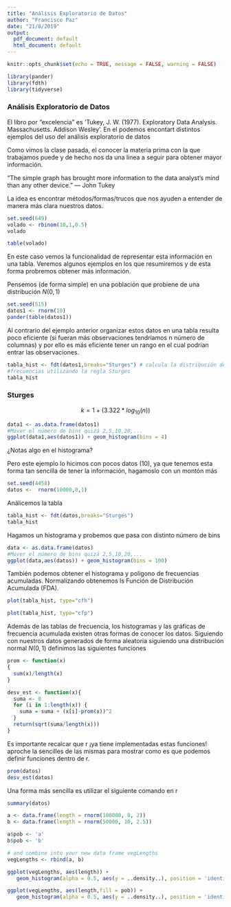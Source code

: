 ```yaml
---
title: "Análisis Exploratorio de Datos"
author: "Francisco Paz"
date: "21/8/2019"
output:
  pdf_document: default
  html_document: default
---
```


```r
knitr::opts_chunk$set(echo = TRUE, message = FALSE, warning = FALSE)
```

```r
library(pander)
library(fdth)
library(tidyverse)
```

### Análisis Exploratorio de Datos

El libro por "excelencia" es 'Tukey, J. W. (1977). Exploratory Data Analysis. Massachusetts. Addison Wesley'. En el podemos encontart distintos ejemplos del uso del análisis exploratorio de datos

Como vimos la clase pasada, el conocer la materia prima con la que trabajamos puede y de hecho nos da una linea a seguir para obtener mayor información.

“The simple graph has brought more information to the data analyst’s mind than any other device.” — John Tukey

La idea es encontrar métodos/formas/trucos que nos ayuden a entender de manera más clara nuestros datos.

```r
set.seed(649)
volado <- rbinom(10,1,0.5)
volado
```
```r
table(volado)
```

En este caso vemos la funcionalidad de representar esta información en una tabla. Veremos algunos ejemplos en los que resumiremos y de esta forma probremos obtener más información.

Pensemos (de forma simple) en una población que probiene de una distribución $N(0,1)$

```r
set.seed(515)
datos1 <- rnorm(10)
pander(table(datos1))
```

Al contrario del ejemplo anterior organizar estos datos en una tabla resulta poco eficiente (si fueran más observaciones tendríamos n número de columnas) y por ello es más eficiente tener un rango en el cual podrían entrar las observaciones.

```r
tabla_hist <- fdt(datos1,breaks="Sturges") # calcula la distribución de 
#frecuencias utilizando la regla Sturges
tabla_hist
```

### Sturges
$$
k = 1 + (3.322 * log_{10} (n))
$$
```r
data1 <- as.data.frame(datos1)
#Mover el número de bins quizá 2,5,10,20,...
ggplot(data1,aes(datos1)) + geom_histogram(bins = 4)
```

¿Notas algo en el histograma?

Pero este ejemplo lo hicimos con pocos datos (10), ya que tenemos esta forma tan sencilla de tener la información, hagamoslo con un montón más

```r
set.seed(4458)
datos <-  rnorm(10000,0,1)
```

Análicemos la tabla
```r
tabla_hist <- fdt(datos,breaks="Sturges")
tabla_hist
```

Hagamos un histograma y probemos que pasa con distinto número de bins

```r
data <- as.data.frame(datos)
#Mover el número de bins quizá 2,5,10,20,...
ggplot(data,aes(datos)) + geom_histogram(bins = 100)
```

También podemos obtener el histograma y poligono de frecuencias acumuladas. Normalizando obtenemos ls Función de Distribución Acumulada (FDA).

```r
plot(tabla_hist, type="cfh")
```


```r
plot(tabla_hist, type="cfp") 
``` 

Además de las tablas de frecuencia, los histogramas y las gráficas de frecuencia acumulada existen otras formas de conocer los datos. Siguiendo con nuestros datos generados de forma aleatoria siguiendo una distribución normal $N(0,1)$ definimos las siguientes funciones

```r
prom <- function(x)
{
  sum(x)/length(x)
}

desv_est <- function(x){
  suma <- 0
  for (i in 1:length(x)) {
    suma = suma + (x[i]-prom(x))^2
  }
  return(sqrt(suma/length(x)))
}
```

Es importante recalcar que r ¡ya tiene implementadas estas funciones! aproche la sencilles de las mismas para mostrar como es que podemos definir funciones dentro de r.

```r
prom(datos)
desv_est(datos)
```

Una forma más sencilla es utilizar el siguiente comando en r

```r
summary(datos)
```


```r
a <- data.frame(length = rnorm(100000, 0, 2))
b <- data.frame(length = rnorm(50000, 10, 2.5))

a$pob <- 'a'
b$pob <- 'b'

# and combine into your new data frame vegLengths
vegLengths <- rbind(a, b)
```

```r
ggplot(vegLengths, aes(length)) + 
   geom_histogram(alpha = 0.5, aes(y = ..density..), position = 'identity')
```


```r
ggplot(vegLengths, aes(length,fill = pob)) + 
   geom_histogram(alpha = 0.5, aes(y = ..density..), position = 'identity')
```
